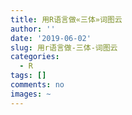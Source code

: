 ---
title: 用R语言做«三体»词图云
author: ''
date: '2019-06-02'
slug: 用r语言做-三体-词图云
categories:
  - R
tags: []
comments: no
images: ~
---

